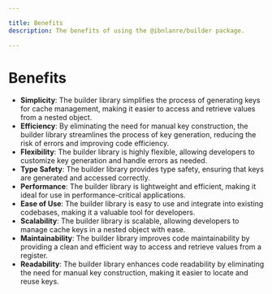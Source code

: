 ```yaml
---

title: Benefits
description: The benefits of using the @ibnlanre/builder package.

---
```


# Benefits

- **Simplicity**: The builder library simplifies the process of generating keys for cache management, making it easier to access and retrieve values from a nested object.
- **Efficiency**: By eliminating the need for manual key construction, the builder library streamlines the process of key generation, reducing the risk of errors and improving code efficiency.
- **Flexibility**: The builder library is highly flexible, allowing developers to customize key generation and handle errors as needed.
- **Type Safety**: The builder library provides type safety, ensuring that keys are generated and accessed correctly.
- **Performance**: The builder library is lightweight and efficient, making it ideal for use in performance-critical applications.
- **Ease of Use**: The builder library is easy to use and integrate into existing codebases, making it a valuable tool for developers.
- **Scalability**: The builder library is scalable, allowing developers to manage cache keys in a nested object with ease.
- **Maintainability**: The builder library improves code maintainability by providing a clean and efficient way to access and retrieve values from a register.
- **Readability**: The builder library enhances code readability by eliminating the need for manual key construction, making it easier to locate and reuse keys.